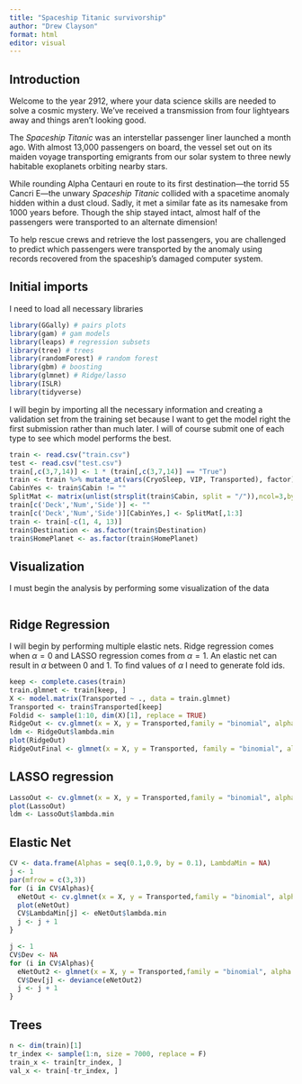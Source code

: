 ```yaml
---
title: "Spaceship Titanic survivorship"
author: "Drew Clayson"
format: html
editor: visual
---
```


## Introduction

Welcome to the year 2912, where your data science skills are needed to solve a cosmic mystery. We've received a transmission from four lightyears away and things aren't looking good.

The *Spaceship Titanic* was an interstellar passenger liner launched a month ago. With almost 13,000 passengers on board, the vessel set out on its maiden voyage transporting emigrants from our solar system to three newly habitable exoplanets orbiting nearby stars.

While rounding Alpha Centauri en route to its first destination---the torrid 55 Cancri E---the unwary *Spaceship Titanic* collided with a spacetime anomaly hidden within a dust cloud. Sadly, it met a similar fate as its namesake from 1000 years before. Though the ship stayed intact, almost half of the passengers were transported to an alternate dimension!

To help rescue crews and retrieve the lost passengers, you are challenged to predict which passengers were transported by the anomaly using records recovered from the spaceship's damaged computer system.

## Initial imports

I need to load all necessary libraries

```r

library(GGally) # pairs plots
library(gam) # gam models
library(leaps) # regression subsets
library(tree) # trees
library(randomForest) # random forest
library(gbm) # boosting
library(glmnet) # Ridge/lasso
library(ISLR)
library(tidyverse)
```

I will begin by importing all the necessary information and creating a validation set from the training set because I want to get the model right the first submission rather than much later. I will of course submit one of each type to see which model performs the best.

```r
train <- read.csv("train.csv")
test <- read.csv("test.csv")
train[,c(3,7,14)] <- 1 * (train[,c(3,7,14)] == "True")
train <- train %>% mutate_at(vars(CryoSleep, VIP, Transported), factor)
CabinYes <- train$Cabin != ""
SplitMat <- matrix(unlist(strsplit(train$Cabin, split = "/")),ncol=3,byrow=T)
train[c('Deck','Num','Side')] <- ""
train[c('Deck','Num','Side')][CabinYes,] <- SplitMat[,1:3]
train <- train[-c(1, 4, 13)]
train$Destination <- as.factor(train$Destination)
train$HomePlanet <- as.factor(train$HomePlanet)
```

## Visualization

I must begin the analysis by performing some visualization of the data

```r


```

## Ridge Regression

I will begin by performing multiple elastic nets. Ridge regression comes when $\alpha = 0$ and LASSO regression comes from $\alpha = 1$. An elastic net can result in $\alpha$ between 0 and 1. To find values of $\alpha$ I need to generate fold ids.

```r
keep <- complete.cases(train)
train.glmnet <- train[keep, ]
X <- model.matrix(Transported ~ ., data = train.glmnet)
Transported <- train$Transported[keep]
Foldid <- sample(1:10, dim(X)[1], replace = TRUE)
RidgeOut <- cv.glmnet(x = X, y = Transported,family = "binomial", alpha = 0, nlambda = 200, foldid = Foldid)
ldm <- RidgeOut$lambda.min
plot(RidgeOut)
RidgeOutFinal <- glmnet(x = X, y = Transported, family = "binomial", alpha = 0, lambda = ldm)

```

## LASSO regression

```r
LassoOut <- cv.glmnet(x = X, y = Transported,family = "binomial", alpha = 1, nlambda = 200, foldid = Foldid)
plot(LassoOut)
ldm <- LassoOut$lambda.min


```

## Elastic Net

```r
CV <- data.frame(Alphas = seq(0.1,0.9, by = 0.1), LambdaMin = NA)
j <- 1
par(mfrow = c(3,3))
for (i in CV$Alphas){
  eNetOut <- cv.glmnet(x = X, y = Transported,family = "binomial", alpha = CV$Alphas[j], nlambda = 200, foldid = Foldid)
  plot(eNetOut)
  CV$LambdaMin[j] <- eNetOut$lambda.min
  j <- j + 1
}

j <- 1
CV$Dev <- NA
for (i in CV$Alphas){
  eNetOut2 <- glmnet(x = X, y = Transported,family = "binomial", alpha = CV$Alphas[j], lambda = CV$LambdaMin[j], foldid = Foldid)
  CV$Dev[j] <- deviance(eNetOut2)
  j <- j + 1
}
```

## Trees

```r
n <- dim(train)[1]
tr_index <- sample(1:n, size = 7000, replace = F)
train_x <- train[tr_index, ]
val_x <- train[-tr_index, ]
```
